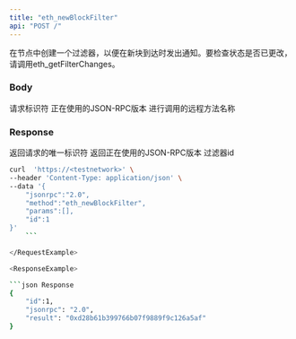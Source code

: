 ```yaml
---
title: "eth_newBlockFilter"
api: "POST /"
---
```


在节点中创建一个过滤器，以便在新块到达时发出通知。要检查状态是否已更改，请调用eth_getFilterChanges。

### Body

<ParamField body="id" type="number" placeholder="1">
  请求标识符
</ParamField>

<ParamField body="jsonrpc" type="string" placeholder="2.0">
  正在使用的JSON-RPC版本
</ParamField>

<ParamField body="method" type="string" placeholder="eth_newBlockFilter">
  进行调用的远程方法名称
</ParamField>

<ParamField body="params" type="array">
</ParamField>

### Response

<ResponseField name="id" type="number">
    返回请求的唯一标识符
</ResponseField>

<ResponseField name="jsonrpc" type="string">
    返回正在使用的JSON-RPC版本
</ResponseField>

<ResponseField name="filterId" type="string">
    过滤器id
</ResponseField>

<RequestExample>

```bash Example Request
curl  'https://<testnetwork>' \
--header 'Content-Type: application/json' \
--data '{
    "jsonrpc":"2.0",
    "method":"eth_newBlockFilter",
    "params":[],
    "id":1
}'
    ```

</RequestExample>

<ResponseExample>

```json Response
{
    "id":1,
    "jsonrpc": "2.0",
    "result": "0xd28b61b399766b07f9889f9c126a5af"
}
```

</ResponseExample>